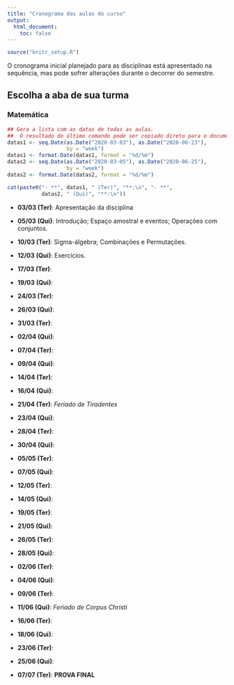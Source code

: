 ```yaml
---
title: "Cronograma das aulas do curso"
output: 
  html_document:
    toc: false
---
```


```r
source("knitr_setup.R")
```


O cronograma inicial planejado para as disciplinas 
está apresentado na sequência, mas pode sofrer alterações durante o 
decorrer do semestre.

## Escolha a aba de sua turma {.tabset}

### Matemática

```r
## Gera a lista com as datas de todas as aulas. 
##  O resultado do último comando pode ser copiado direto para o documento
datas1 <- seq.Date(as.Date("2020-03-03"), as.Date("2020-06-23"),
                   by = "week")
datas1 <- format.Date(datas1, format = "%d/%m")
datas2 <- seq.Date(as.Date("2020-03-05"), as.Date("2020-06-25"),
                   by = "week")
datas2 <- format.Date(datas2, format = "%d/%m")

cat(paste0("- **", datas1, " (Ter)", "**:\n", "- **",
           datas2, " (Qui)", "**:\n"))
```

- **03/03 (Ter)**: Apresentação da disciplina
- **05/03 (Qui)**: Introdução; Espaço amostral e eventos; Operações com conjuntos.
 - **10/03 (Ter)**: Sigma-álgebra; Combinações e Permutações.
- **12/03 (Qui)**: Exercícios.
 - **17/03 (Ter)**: 
- **19/03 (Qui)**: 
 - **24/03 (Ter)**: 
- **26/03 (Qui)**: 
 - **31/03 (Ter)**: 
- **02/04 (Qui)**: 
 - **07/04 (Ter)**: 
- **09/04 (Qui)**: 
 - **14/04 (Ter)**: 
- **16/04 (Qui)**: 
 - **21/04 (Ter)**: *Feriado de Tiradentes*
- **23/04 (Qui)**: 
 - **28/04 (Ter)**: 
- **30/04 (Qui)**: 
 - **05/05 (Ter)**: 
- **07/05 (Qui)**: 
 - **12/05 (Ter)**: 
- **14/05 (Qui)**: 
 - **19/05 (Ter)**: 
- **21/05 (Qui)**:  
 - **26/05 (Ter)**: 
- **28/05 (Qui)**: 
 - **02/06 (Ter)**: 
 - **04/06 (Qui)**: 
 - **09/06 (Ter)**: 
- **11/06 (Qui)**: *Feriado de Corpus Christi*
 - **16/06 (Ter)**: 
- **18/06 (Qui)**:  
 - **23/06 (Ter)**: 
- **25/06 (Qui)**: 

- **07/07 (Ter)**: **PROVA FINAL**



